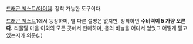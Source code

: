 {{{+2 りゅうのうろこ}}}

[[드래곤 퀘스트/아이템]]. 장착 가능한 도구이다.

[[드래곤 퀘스트]]1에서 등장하며, 별 다른 설명은 없지만, 장착하면 '''수비력이 5 가량 오른다.'''
리물달 마을 이외의 모든 곳에서 판매하며, 용의 비늘을 어디서 얻었고 어떻게 팔고 있는지가 의문(..)
